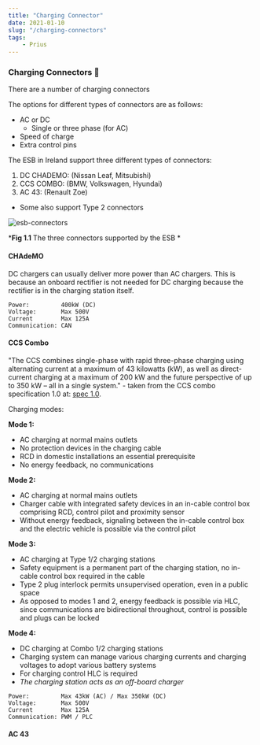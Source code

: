 ```yaml
---
title: "Charging Connector"
date: 2021-01-10
slug: "/charging-connectors"
tags:
    - Prius
---
```


### Charging Connectors 🔌

There are a number of charging connectors 

The options for different types of connectors are as follows:

- AC or DC
    - Single or three phase (for AC)
- Speed of charge
- Extra control pins

The ESB in Ireland support three different types of connectors:

1. DC CHADEMO: (Nissan Leaf, Mitsubishi)
2. CCS COMBO: (BMW, Volkswagen, Hyundai)
3. AC 43: (Renault Zoe)

- Some also support Type 2 connectors

<div style={{ maxWidth: '800px', height: 'auto', margin: '0 auto' }}>

<img src="./esb-connectors.png" alt="esb-connectors"/>

</div>

<div style={{ textAlign: 'center' }}>

*__Fig 1.1__ The three connectors supported by the ESB *

</div>

#### CHAdeMO

DC chargers can usually deliver more power than AC chargers. This is because
an onboard rectifier is not needed for DC charging because the rectifier is
in the charging station itself. 

```
Power:         400kW (DC)
Voltage:       Max 500V
Current        Max 125A
Communication: CAN
```

#### CCS Combo

"The CCS combines single-phase with rapid three-phase charging using alternating current at
a maximum of 43 kilowatts (kW), as well as direct-current charging at a maximum of 200 kW and the
future perspective of up to 350 kW – all in a single system." - taken from the CCS combo
specification 1.0 at: [spec 1.0](https://tesla.o.auroraobjects.eu/Combined_Charging_System_1_0_Specification_V1_2_1.pdf).

Charging modes:

**Mode 1:** 
- AC charging at normal mains outlets
- No protection devices in the charging cable
- RCD in domestic installations an essential prerequisite
- No energy feedback, no communications

**Mode 2:** 
- AC charging at normal mains outlets
- Charger cable with integrated safety devices in an in-cable
control box comprising RCD, control pilot and proximity
sensor
- Without energy feedback, signaling between the in-cable
control box and the electric vehicle is possible via the
control pilot

**Mode 3:** 
- AC charging at Type 1/2 charging stations
- Safety equipment is a permanent part of the charging
station, no in-cable control box required in the cable
- Type 2 plug interlock permits unsupervised operation, even
in a public space
- As opposed to modes 1 and 2, energy feedback is possible
via HLC, since communications are bidirectional
throughout, control is possible and plugs can be locked 

**Mode 4:** 
- DC charging at Combo 1/2 charging stations
- Charging system can manage various charging currents
and charging voltages to adopt various battery systems
- For charging control HLC is required
- *The charging station acts as an off-board charger*

```
Power:         Max 43kW (AC) / Max 350kW (DC)
Voltage:       Max 500V
Current        Max 125A
Communication: PWM / PLC
```

#### AC 43
